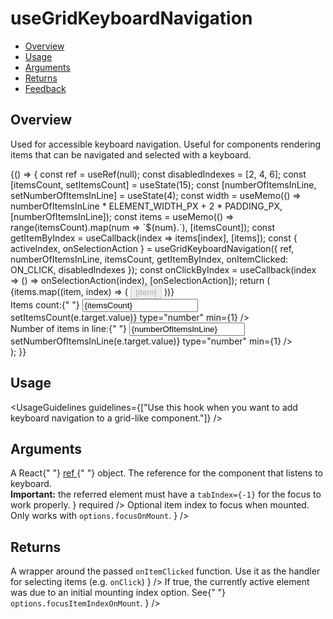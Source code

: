 
<Meta title="Hooks/useGridKeyboardNavigation" />

# useGridKeyboardNavigation

- [Overview](#overview)
- [Usage](#usage)
- [Arguments](#arguments)
- [Returns](#returns)
- [Feedback](#feedback)

## Overview

Used for accessible keyboard navigation. Useful for components rendering items that can be navigated and selected with a keyboard.



<Canvas>
  <Story name="Overview">
    {() => {
      const ref = useRef(null);
      const disabledIndexes = [2, 4, 6];
      const [itemsCount, setItemsCount] = useState(15);
      const [numberOfItemsInLine, setNumberOfItemsInLine] = useState(4);
      const width = useMemo(() => numberOfItemsInLine * ELEMENT_WIDTH_PX + 2 * PADDING_PX, [numberOfItemsInLine]);
      const items = useMemo(() => range(itemsCount).map(num => `${num}.`), [itemsCount]);
      const getItemByIndex = useCallback(index => items[index], [items]);
      const { activeIndex, onSelectionAction } = useGridKeyboardNavigation({
        ref,
        numberOfItemsInLine,
        itemsCount,
        getItemByIndex,
        onItemClicked: ON_CLICK,
        disabledIndexes
      });
      const onClickByIndex = useCallback(index => () => onSelectionAction(index), [onSelectionAction]);
      return (
        <div>
          <div className="use-grid-keyboard-nav-comp-wrapper" style={{ width }} ref={ref} tabIndex={-1}>
            {items.map((item, index) => (
              <Button
                key={item}
                disabled={disabledIndexes.includes(index)}
                onClick={onClickByIndex(index)}
                kind={Button.kinds.SECONDARY}
                className={cx("use-grid-keyboard-nav-item", { "active-item": index === activeIndex })}
              >
                {item}
              </Button>
            ))}
          </div>
          <div className="use-grid-keyboard-nav-controls">
            <div>
              Items count:{" "}
              <input value={itemsCount} onChange={e => setItemsCount(e.target.value)} type="number" min={1} />
            </div>
            <div>
              Number of items in line:{" "}
              <input
                value={numberOfItemsInLine}
                onChange={e => setNumberOfItemsInLine(e.target.value)}
                type="number"
                min={1}
              />
            </div>
          </div>
        </div>
      );
    }}
  </Story>
</Canvas>

## Usage

<UsageGuidelines guidelines={["Use this hook when you want to add keyboard navigation to a grid-like component."]} />

## Arguments

<FunctionArguments>
  <FunctionArgument name="options" type="Object">
    <FunctionArgument
      name="ref"
      type="React.MutableRefObject"
      description={
        <>
          A React{" "}
          <a href="https://reactjs.org/docs/hooks-reference.html#useref" target="_blank" rel="noopener noreferrer">
            ref
          </a>{" "}
          object. The reference for the component that listens to keyboard. <br />
          <b>Important:</b> the referred element must have a <code>tabIndex={-1}</code> for the focus to work properly.
        </>
      }
      required
    />
    <FunctionArgument name="itemsCount" type="Number" description="The number of items." required />
    <FunctionArgument
      name="numberOfItemsInLine"
      type="Number"
      description="The number of items on each line of the grid."
      required
    />
    <FunctionArgument
      name="onItemClicked"
      type="(item, index) => void"
      description="The callback for selecting an item. It will be called when an active item is selected, for example with 'Enter'."
      required
    />
    <FunctionArgument
      name="getItemByIndex"
      type="(index) => item"
      description="A function which gets an index as a param, and returns the item on that index."
    />
    <FunctionArgument
      name="focusOnMount"
      type="boolean"
      description="If true, the referenced element will be focused when mounted."
    />
    <FunctionArgument
      name="focusItemIndexOnMount"
      type="number"
      description={
        <>
          Optional item index to focus when mounted. Only works with <code>options.focusOnMount</code>.
        </>
      }
    />
    <FunctionArgument
      name="disabledIndexes"
      type="number[]"
      description="Optional array of disabled indices, which will be skipped while navigating."
    />
  </FunctionArgument>
</FunctionArguments>

## Returns

<FunctionArguments>
  <FunctionArgument name="result" type="Object">
    <FunctionArgument name="activeIndex" type="number" description="The index of the currently active item." />
    <FunctionArgument
      name="onSelectionAction"
      type="(itemIndex) => void"
      description={
        <>
          A wrapper around the passed <code>onItemClicked</code> function. Use it as the handler for selecting items
          (e.g. <code>onClick</code>)
        </>
      }
    />
    <FunctionArgument
      name="isInitialActiveState"
      type="boolean"
      description={
        <>
          If true, the currently active element was due to an initial mounting index option. See{" "}
          <code>options.focusItemIndexOnMount</code>.
        </>
      }
    />
  </FunctionArgument>
</FunctionArguments>

